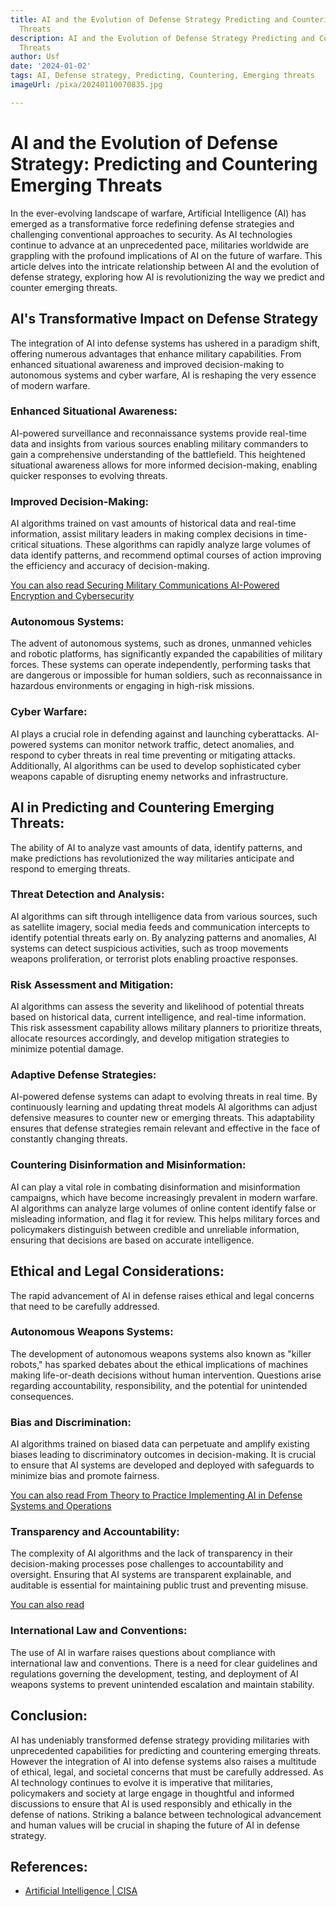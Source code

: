 ```yaml
---
title: AI and the Evolution of Defense Strategy Predicting and Countering Emerging
  Threats
description: AI and the Evolution of Defense Strategy Predicting and Countering Emerging
  Threats
author: Usf
date: '2024-01-02'
tags: AI, Defense strategy, Predicting, Countering, Emerging threats
imageUrl: /pixa/20240110070835.jpg

---
```

# AI and the Evolution of Defense Strategy: Predicting and Countering  Emerging Threats

In the  ever-evolving landscape of  warfare, Artificial Intelligence (AI) has emerged as a transformative force redefining defense strategies and challenging conventional approaches to security. As AI technologies continue to advance at  an  unprecedented pace, militaries worldwide  are grappling with  the profound  implications of AI on the future of warfare. This article delves into the intricate relationship  between AI and the  evolution of defense strategy, exploring how AI is revolutionizing the way we predict and counter emerging threats.

## AI's Transformative Impact on Defense Strategy

The integration of AI into defense systems has  ushered in a paradigm shift, offering numerous  advantages that enhance military capabilities. From enhanced situational awareness and improved  decision-making to autonomous systems and cyber warfare, AI is reshaping the very essence of modern warfare.

### Enhanced Situational Awareness:

AI-powered surveillance  and reconnaissance systems provide real-time data and insights from various sources  enabling military commanders to  gain a comprehensive understanding of the battlefield. This heightened  situational awareness allows for more informed decision-making, enabling quicker responses to evolving threats.

###  Improved Decision-Making:

AI algorithms trained on vast amounts of historical data and real-time information, assist military leaders in making complex decisions in time-critical situations. These algorithms can rapidly analyze  large volumes of data identify patterns,  and recommend optimal courses of action improving the efficiency and accuracy of  decision-making.

[You can also read  Securing Military Communications AI-Powered Encryption and Cybersecurity](Securing%20Military%20Communications%20AI-Powered%20Encryption%20and%20Cybersecurity)


### Autonomous Systems:

The advent of autonomous systems, such as  drones, unmanned vehicles and robotic platforms, has significantly expanded the capabilities of  military forces.  These systems can operate independently, performing tasks that are dangerous or  impossible for human soldiers, such as reconnaissance in hazardous environments or engaging in high-risk missions.

### Cyber Warfare:

AI plays a crucial role in defending against and launching  cyberattacks. AI-powered systems can monitor network traffic, detect anomalies, and respond to cyber threats in real time preventing or  mitigating  attacks. Additionally,  AI algorithms can be used to develop sophisticated cyber  weapons capable  of disrupting enemy networks and  infrastructure.

## AI in Predicting and Countering Emerging Threats:

The ability of AI to analyze vast amounts of data, identify  patterns, and make predictions has revolutionized the way militaries anticipate and  respond to emerging threats.

### Threat Detection and Analysis:

AI algorithms can sift through intelligence data from various sources, such as satellite imagery, social media  feeds and communication  intercepts to identify potential  threats early on. By analyzing patterns and anomalies,  AI systems can detect suspicious activities, such as troop movements weapons proliferation, or terrorist plots enabling  proactive responses.

### Risk Assessment and Mitigation:

AI algorithms  can assess the severity and likelihood of potential threats based  on historical data, current intelligence, and real-time information. This risk assessment capability allows  military planners to  prioritize threats, allocate resources accordingly, and develop mitigation  strategies  to minimize potential damage.

### Adaptive Defense Strategies:

AI-powered defense systems can adapt to evolving threats in real time. By continuously learning and updating threat models  AI algorithms can  adjust defensive measures to counter  new or emerging threats. This adaptability  ensures that  defense strategies remain relevant and effective in the  face of constantly changing threats.

### Countering Disinformation and Misinformation:

AI can play  a  vital role in  combating disinformation  and  misinformation campaigns, which have become increasingly prevalent in  modern warfare. AI algorithms can analyze large volumes of online content identify false or misleading information, and flag it for review.  This helps military forces and policymakers distinguish between credible and unreliable information, ensuring that decisions are based on accurate intelligence.

## Ethical and Legal Considerations:

The rapid advancement of AI in defense raises ethical and legal  concerns that need to be carefully addressed.

### Autonomous Weapons Systems:

The  development of autonomous weapons systems also known as "killer robots," has sparked debates about the ethical implications of  machines making life-or-death decisions without human intervention. Questions arise regarding accountability, responsibility, and the potential for unintended consequences.

### Bias and Discrimination:

AI algorithms  trained on biased data can perpetuate and amplify existing biases leading to discriminatory outcomes in  decision-making. It is crucial to ensure that AI systems are developed and deployed with safeguards to minimize bias and promote fairness.

[You can also read From Theory to Practice Implementing AI in Defense Systems and Operations](From%20Theory%20to%20Practice%20Implementing%20AI%20in%20Defense%20Systems%20and%20Operations)


### Transparency and Accountability:

The  complexity of AI algorithms and  the lack of transparency in their decision-making processes pose challenges to accountability and oversight. Ensuring  that AI systems are  transparent explainable,  and auditable is essential for maintaining public trust and preventing misuse.

[You can also  read ]()


###  International Law  and Conventions:

The  use of  AI in warfare  raises questions about compliance with international law and conventions. There  is a need for clear guidelines and regulations governing the development, testing, and deployment  of AI weapons systems to prevent unintended escalation and maintain stability.

## Conclusion:

AI has undeniably transformed defense strategy providing militaries with unprecedented capabilities for predicting and countering emerging threats. However the integration of AI into defense systems also raises a multitude  of ethical, legal, and societal concerns that must be carefully addressed. As AI technology  continues to evolve it is imperative that militaries, policymakers and society at  large engage in thoughtful  and informed discussions to ensure that AI is used responsibly and ethically in the defense of nations. Striking  a balance between technological advancement and human  values will  be crucial in  shaping the future of AI in defense  strategy.

## References:
- [Artificial Intelligence | CISA](https://www.cisa.gov/ai)
